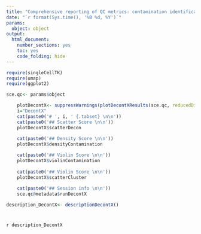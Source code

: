 ```yaml
---
title: "Comprehensive reporting of QC metrics: contamination identification using decontX"
date: "`r format(Sys.time(), '%B %d, %Y')`"
params: 
  object: object
output:
  html_document:
    number_sections: yes
    toc: yes
    code_folding: hide
---
```


```r
require(singleCellTK)
require(umap)
require(ggplot2)
```

```r
sce.qc<- params$object
```

```r
    plotDecontX<- suppressWarnings(plotDecontXResults(sce.qc, reducedDimName = "UMAP"))
    i="DecontX"
    cat(paste0('# ', i, ' {.tabset} \n\n'))
    cat(paste0('## Scatter Score \n\n'))
    plotDecontX$scatterDecon
   
    cat(paste0('## Density Score \n\n'))
    plotDecontX$densityContamination

    cat(paste0('## Violin Score \n\n'))
    plotDecontX$violinContamination
    
    cat(paste0('## Violin Score \n\n'))
    plotDecontX$scatterCluster
    
    cat(paste0('## Session info \n\n'))
    sce.qc@metadata$runDecontX
```

```r
description_DecontX<- descriptionDecontX()
```

# {.unlisted .unnumbered .toc-ignore}
`r description_DecontX`
